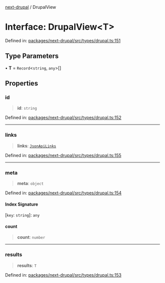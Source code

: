 [next-drupal](../globals.mdx) / DrupalView

# Interface: DrupalView\<T\>

Defined in: [packages/next-drupal/src/types/drupal.ts:151](https://github.com/chapter-three/next-drupal/blob/b814feb907442ea504825c35810c973aeb865442/packages/next-drupal/src/types/drupal.ts#L151)

## Type Parameters

• **T** = `Record`\<`string`, `any`\>[]

## Properties

### id

> **id**: `string`

Defined in: [packages/next-drupal/src/types/drupal.ts:152](https://github.com/chapter-three/next-drupal/blob/b814feb907442ea504825c35810c973aeb865442/packages/next-drupal/src/types/drupal.ts#L152)

---

### links

> **links**: [`JsonApiLinks`](JsonApiLinks.mdx)

Defined in: [packages/next-drupal/src/types/drupal.ts:155](https://github.com/chapter-three/next-drupal/blob/b814feb907442ea504825c35810c973aeb865442/packages/next-drupal/src/types/drupal.ts#L155)

---

### meta

> **meta**: `object`

Defined in: [packages/next-drupal/src/types/drupal.ts:154](https://github.com/chapter-three/next-drupal/blob/b814feb907442ea504825c35810c973aeb865442/packages/next-drupal/src/types/drupal.ts#L154)

#### Index Signature

\[`key`: `string`\]: `any`

#### count

> **count**: `number`

---

### results

> **results**: `T`

Defined in: [packages/next-drupal/src/types/drupal.ts:153](https://github.com/chapter-three/next-drupal/blob/b814feb907442ea504825c35810c973aeb865442/packages/next-drupal/src/types/drupal.ts#L153)
